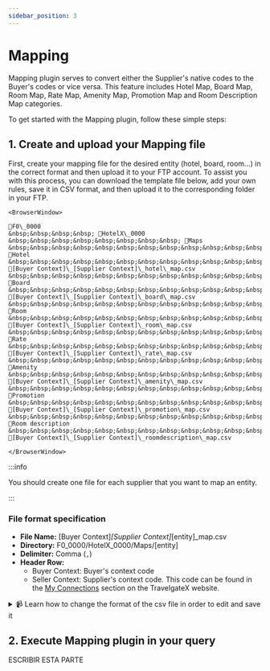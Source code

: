 ```yaml
---
sidebar_position: 3
---
```


# Mapping

Mapping plugin serves to convert either the Supplier's native codes to the Buyer's codes or vice versa. This feature includes Hotel Map, Board Map, Room Map, Rate Map, Amenity Map, Promotion Map and Room Description Map categories.

To get started with the Mapping plugin, follow these simple steps:

## 1. Create and upload your Mapping file

First, create your mapping file for the desired entity (hotel, board, room...) in the correct format and then upload it to your FTP account. To assist you with this process, you can download the template file below, add your own rules, save it in CSV format, and then upload it to the corresponding folder in your FTP.


```mdx-code-block
<BrowserWindow>

📁F0\_0000  
&nbsp;&nbsp;&nbsp;&nbsp; 📁HotelX\_0000  
&nbsp;&nbsp;&nbsp;&nbsp;&nbsp;&nbsp;&nbsp;&nbsp; 📁Maps  
&nbsp;&nbsp;&nbsp;&nbsp;&nbsp;&nbsp;&nbsp;&nbsp;&nbsp;&nbsp;&nbsp;&nbsp; 📁Hotel  
&nbsp;&nbsp;&nbsp;&nbsp;&nbsp;&nbsp;&nbsp;&nbsp;&nbsp;&nbsp;&nbsp;&nbsp;&nbsp;&nbsp;&nbsp;&nbsp; 📄[Buyer Context]\_[Supplier Context]\_hotel\_map.csv  
&nbsp;&nbsp;&nbsp;&nbsp;&nbsp;&nbsp;&nbsp;&nbsp;&nbsp;&nbsp;&nbsp;&nbsp; 📁Board  
&nbsp;&nbsp;&nbsp;&nbsp;&nbsp;&nbsp;&nbsp;&nbsp;&nbsp;&nbsp;&nbsp;&nbsp;&nbsp;&nbsp;&nbsp;&nbsp; 📄[Buyer Context]\_[Supplier Context]\_board\_map.csv  
&nbsp;&nbsp;&nbsp;&nbsp;&nbsp;&nbsp;&nbsp;&nbsp;&nbsp;&nbsp;&nbsp;&nbsp; 📁Room  
&nbsp;&nbsp;&nbsp;&nbsp;&nbsp;&nbsp;&nbsp;&nbsp;&nbsp;&nbsp;&nbsp;&nbsp;&nbsp;&nbsp;&nbsp;&nbsp; 📄[Buyer Context]\_[Supplier Context]\_room\_map.csv  
&nbsp;&nbsp;&nbsp;&nbsp;&nbsp;&nbsp;&nbsp;&nbsp;&nbsp;&nbsp;&nbsp;&nbsp; 📁Rate  
&nbsp;&nbsp;&nbsp;&nbsp;&nbsp;&nbsp;&nbsp;&nbsp;&nbsp;&nbsp;&nbsp;&nbsp;&nbsp;&nbsp;&nbsp;&nbsp; 📄[Buyer Context]\_[Supplier Context]\_rate\_map.csv  
&nbsp;&nbsp;&nbsp;&nbsp;&nbsp;&nbsp;&nbsp;&nbsp;&nbsp;&nbsp;&nbsp;&nbsp; 📁Amenity  
&nbsp;&nbsp;&nbsp;&nbsp;&nbsp;&nbsp;&nbsp;&nbsp;&nbsp;&nbsp;&nbsp;&nbsp;&nbsp;&nbsp;&nbsp;&nbsp; 📄[Buyer Context]\_[Supplier Context]\_amenity\_map.csv  
&nbsp;&nbsp;&nbsp;&nbsp;&nbsp;&nbsp;&nbsp;&nbsp;&nbsp;&nbsp;&nbsp;&nbsp; 📁Promotion  
&nbsp;&nbsp;&nbsp;&nbsp;&nbsp;&nbsp;&nbsp;&nbsp;&nbsp;&nbsp;&nbsp;&nbsp;&nbsp;&nbsp;&nbsp;&nbsp; 📄[Buyer Context]\_[Supplier Context]\_promotion\_map.csv  
&nbsp;&nbsp;&nbsp;&nbsp;&nbsp;&nbsp;&nbsp;&nbsp;&nbsp;&nbsp;&nbsp;&nbsp; 📁Room description  
&nbsp;&nbsp;&nbsp;&nbsp;&nbsp;&nbsp;&nbsp;&nbsp;&nbsp;&nbsp;&nbsp;&nbsp;&nbsp;&nbsp;&nbsp;&nbsp; 📄[Buyer Context]\_[Supplier Context]\_roomdescription\_map.csv 

</BrowserWindow>
```


:::info

You should create one file for each supplier that you want to map an entity.

:::

### File format specification

* **File Name:** [Buyer Context]_[Supplier Context]_[entity]_map.csv
* **Directory:** F0\_0000/HotelX\_0000/Maps/[entity]
* **Delimiter:** Comma (`,`)
* **Header Row:**
   * Buyer Context: Buyer's context code
   * Seller Context: Supplier's context code. This code can be found in the [My Connections](https://app.travelgatex.com/connections/myconnections) section on the TravelgateX website.


<details>
    <summary>📹 Learn how to change the format of the csv file in order to edit and save it</summary>
    <div>
        <div>[Añadir vídeo]</div>
    </div>
</details>


## 2. Execute Mapping plugin in your query

ESCRIBIR ESTA PARTE